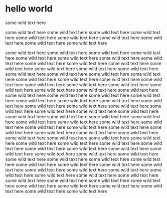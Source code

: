 # hello world

some wild text here

some wild text here
some wild text here
some wild text here
some wild text here
some wild text here
some wild text here
some wild text here
some wild text here
some wild text here
some wild text here

some wild text here
some wild text here
some wild text here
some wild text here
some wild text here
some wild text here
some wild text here
some wild text here
some wild text here
some wild text here
some wild text here
some wild text here
some wild text here
some wild text here
some wild text here
some wild text here
some wild text here
some wild text here
some wild text here
some wild text here
some wild text here
some wild text here
some wild text here
some wild text here
some wild text here
some wild text here
some wild text here
some wild text here
some wild text here
some wild text here
some wild text here
some wild text here
some wild text here
some wild text here
some wild text here
some wild text here
some wild text here
some wild text here
some wild text here
some wild text here
some wild text here
some wild text here
some wild text here
some wild text here
some wild text here
some wild text here
some wild text here
some wild text here
some wild text here
some wild text here
some wild text here
some wild text here
some wild text here
some wild text here
some wild text here
some wild text here
some wild text here
some wild text here
some wild text here
some wild text here
some wild text here
some wild text here
some wild text here
some wild text here
some wild text here
some wild text here
some wild text here
some wild text here
some wild text here
some wild text here
some wild text here
some wild text here
some wild text here
some wild text here
some wild text here
some wild text here
some wild text here
some wild text here
some wild text here
some wild text here
some wild text here
some wild text here
some wild text here
some wild text here
some wild text here
some wild text here
some wild text here
some wild text here
some wild text here
some wild text here
some wild text here
some wild text here
some wild text here
some wild text here
some wild text here
some wild text here
some wild text here
some wild text here
some wild text here
some wild text here
